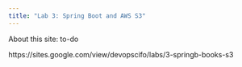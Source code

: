 ```yaml
---
title: "Lab 3: Spring Boot and AWS S3"
---
```


About this site: to-do

https://sites.google.com/view/devopscifo/labs/3-springb-books-s3